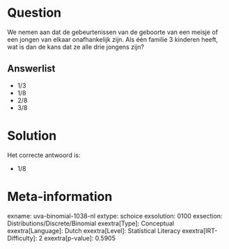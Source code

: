 Question
========

We nemen aan dat de gebeurtenissen van de geboorte van een meisje of een
jongen van elkaar onafhankelijk zijn. Als één familie 3 kinderen heeft,
wat is dan de kans dat ze alle drie jongens zijn?

Answerlist
----------

* 1/3
* 1/8
* 2/8
* 3/8

Solution
========

Het correcte antwoord is: 

* 1/8

Meta-information
================
exname: uva-binomial-1038-nl
extype: schoice
exsolution: 0100
exsection: Distributions/Discrete/Binomial
exextra[Type]: Conceptual
exextra[Language]: Dutch
exextra[Level]: Statistical Literacy
exextra[IRT-Difficulty]: 2
exextra[p-value]: 0.5905
